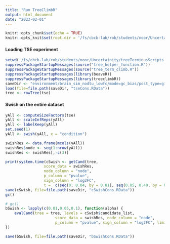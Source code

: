 ```yaml
---
title: "Run TreeClimbR"
output: html_document
date: "2023-02-01"
---
```


```r
knitr::opts_chunk$set(echo = TRUE)
knitr::opts_knit$set(root.dir = '/fs/cbcb-lab/rob/students/noor/Uncertainity/treeTerminusScripts')
```

#### Loading TSE experiment
```r
setwd('/fs/cbcb-lab/rob/students/noor/Uncertainity/treeTerminusScripts')
suppressPackageStartupMessages(source("tree_helper_function.R"))
suppressPackageStartupMessages(source("tree_term_climb.R"))
suppressPackageStartupMessages(library(beaveR))
suppressPackageStartupMessages(library(treeclimbR))
saveDir <- "environment/brain_sim_nodtu_lowfc/mode=gc_bias/post_type=gibbs_nrep=100_tf=100/comp_trees/DE"
load(file=file.path(saveDir, "tseCons.RData"))
tree <- rowTree(tse)
```

#### Swish on the entire dataset 
```r
yAll <- computeSizeFactors(tse)
yAll <- scaleInfReps(yAll)
yAll <- labelKeep(yAll)
set.seed(1)
yAll <- swish(yAll, x = "condition")

swishRes <- data.frame(mcols(yAll))
swishRes$node <- seq(1:nrow(yAll))
swishRes <- swishRes[,-c(3)]

print(system.time(cSwish <- getCand(tree,
                 score_data = swishRes,
                 node_column = "node",
                 p_column = "pvalue",
                 sign_column = "log2FC",
                 t =  c(seq(0, 0.04, by = 0.01), seq(0.05, 0.40, by = 0.05)))))
save(cSwish, file=file.path(saveDir, "cSwishCons.RData"))
gc()
```

```r
# gc()
bSwish <- lapply(c(0.01,0.05,0.1), function(alpha) {
    evalCand(tree = tree, levels = cSwish$candidate_list,
                      score_data = swishRes, node_column = "node",
                      p_column = "pvalue", sign_column = "log2FC", limit_rej=alpha)
})

save(bSwish, file=file.path(saveDir, "bSwishCons.RData"))
```
